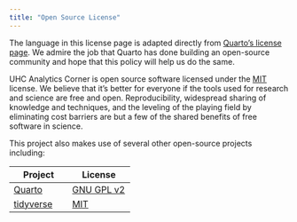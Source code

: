 ```yaml
---
title: "Open Source License"
---
```



:::{.callout-note}
The language in this license page is adapted directly from [Quarto's license page](https://quarto.org/license.html). We admire the job that Quarto has done building an open-source community and hope that this policy will help us do the same.
:::

UHC Analytics Corner is open source software licensed under the [MIT](https://opensource.org/licenses/MIT) license. We believe that it's better for everyone if the tools used for research and science are free and open. Reproducibility, widespread sharing of knowledge and techniques, and the leveling of the playing field by eliminating cost barriers are but a few of the shared benefits of free software in science.

This project also makes use of several other open-source projects including:

| Project                                                       | License                                                            |
|---------------------------------------------------------------|--------------------------------------------------------------------|
| [Quarto](https://quarto.org/)                                 | [GNU GPL v2](https://quarto.org/license.html) |
| [tidyverse](https://tidyverse.tidyverse.org/)           | [MIT](https://cran.r-project.org/web/packages/tidyverse/index.html)       |
